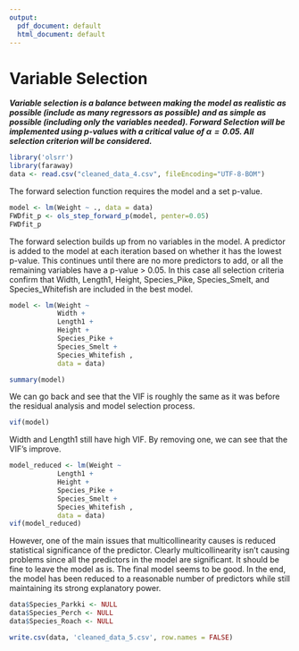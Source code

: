 ```yaml
---
output:
  pdf_document: default
  html_document: default
---
```

# Variable Selection

_**Variable selection is a balance between making the model as realistic as possible (include as many regressors as possible) and as simple as possible (including only the variables needed). Forward Selection will be implemented using p-values with a critical value of $\alpha=0.05$. All selection criterion will be considered.**_

```r

library('olsrr')
library(faraway)
data <- read.csv("cleaned_data_4.csv", fileEncoding="UTF-8-BOM")

```

The forward selection function requires the model and a set p-value.

```r

model <- lm(Weight ~ ., data = data)
FWDfit_p <- ols_step_forward_p(model, penter=0.05)
FWDfit_p

```

The forward selection builds up from no variables in the model. A predictor is added to the model at each iteration based on whether it has the lowest p-value. This continues until there are no more predictors to add, or all the remaining variables have a p-value > 0.05. In this case all selection criteria confirm that Width, Length1, Height, Species_Pike, Species_Smelt, and Species_Whitefish are included in the best model.

```r

model <- lm(Weight ~ 
            Width + 
            Length1 + 
            Height + 
            Species_Pike + 
            Species_Smelt + 
            Species_Whitefish , 
            data = data)

summary(model)

```

We can go back and see that the VIF is roughly the same as it was before the residual analysis and model selection process. 

```r

vif(model)

```

Width and Length1 still have high VIF. By removing one, we can see that the VIF's improve. 

```r

model_reduced <- lm(Weight ~ 
            Length1 + 
            Height + 
            Species_Pike + 
            Species_Smelt + 
            Species_Whitefish , 
            data = data)
vif(model_reduced)

```

However, one of the main issues that multicollinearity causes is reduced statistical significance of the predictor. Clearly multicollinearity isn't causing problems since all the predictors in the model are significant. It should be fine to leave the model as is. The final model seems to be good. In the end, the model has been reduced to a reasonable number of predictors while still maintaining its strong explanatory power.

```r

data$Species_Parkki <- NULL
data$Species_Perch <- NULL
data$Species_Roach <- NULL

write.csv(data, 'cleaned_data_5.csv', row.names = FALSE)

```
